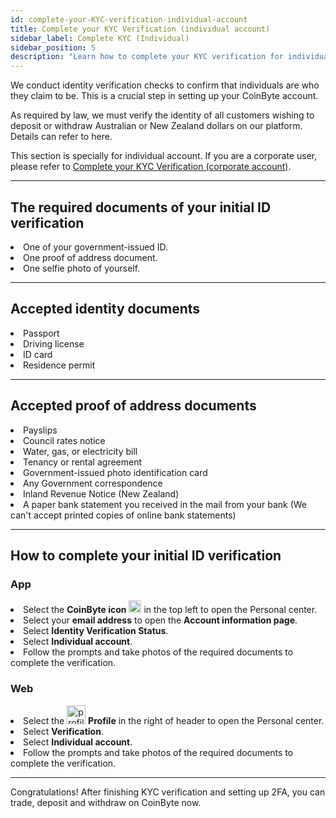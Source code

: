 ```yaml
---
id: complete-your-KYC-verification-individual-account
title: Complete your KYC Verification (individual account)
sidebar_label: Complete KYC (Individual)
sidebar_position: 5
description: "Learn how to complete your KYC verification for individual accounts on CoinByte, including accepted documents and step-by-step guidance."
---
```



We conduct identity verification checks to confirm that individuals are who they claim to be. This is a crucial step in setting up your CoinByte account.

As required by law, we must verify the identity of all customers wishing to deposit or withdraw Australian or New Zealand dollars on our platform. Details can refer to here.

<WarningBox>
This section is specially for individual account. If you are a corporate user, please refer to <a href="/docs/account-security/verification-and-security/complete-your-KYC-verification-corporate-account">Complete your KYC Verification (corporate account)</a>.
</WarningBox>

---

## The required documents of your initial ID verification

<TickList>
  <li>One of your government-issued ID.</li>
  <li>One proof of address document.</li>
  <li>One selfie photo of yourself.</li>
</TickList>

---

## Accepted identity documents

<TickList>
  <li>Passport</li>
  <li>Driving license</li>
  <li>ID card</li>
  <li>Residence permit</li>
</TickList>

---

## Accepted proof of address documents

<TickList>
  <li>Payslips</li>
  <li>Council rates notice</li>
  <li>Water, gas, or electricity bill</li>
  <li>Tenancy or rental agreement</li>
  <li>Government-issued photo identification card</li>
  <li>Any Government correspondence</li>
  <li>Inland Revenue Notice (New Zealand)</li>
  <li>A paper bank statement you received in the mail from your bank (We can't accept printed copies of online bank statements)</li>
</TickList>

---

## How to complete your initial ID verification

<Tabs groupId="platform">
  <TabItem value="mobile" label="Mobile App">

<div style={{ marginTop: '2.5rem' }}></div>

### **App**

<div style={{ marginTop: '1.5rem' }}></div>

<RoundStepList>
  <li>Select the <strong>CoinByte icon</strong> <img src={useBaseUrl('/img/general/logo_app.png')} alt="logo" width="20" /> in the top left to open the Personal center.</li>
  <li>Select your <strong>email address</strong> to open the <strong>Account information page</strong>.</li>
  <li>Select <strong>Identity Verification Status</strong>.</li>
  <li>Select <strong>Individual account</strong>.</li>
  <li>Follow the prompts and take photos of the required documents to complete the verification.</li>
</RoundStepList>

  </TabItem>
  <TabItem value="web" label="Web">

<div style={{ marginTop: '2.5rem' }}></div>

### **Web**

<div style={{ marginTop: '1.5rem' }}></div>

<CoinByteButton text="Complete your Identity Verification" link="https://coinbyte.com.au/en-us/user/verify/" />

<RoundStepList>
  <li>Select the <img src={useBaseUrl('/img/general/profile-center-web.png')} alt="profile icon" width="30" /> <strong>Profile</strong> in the right of header to open the Personal center.</li>
  <li>Select <strong>Verification</strong>.</li>
  <li>Select <strong>Individual account</strong>.</li>
  <li>Follow the prompts and take photos of the required documents to complete the verification.</li>
</RoundStepList>

  </TabItem>
</Tabs>

---


Congratulations! After finishing KYC verification and setting up 2FA, you can trade, deposit and withdraw on CoinByte now.


<RelatedArticles category="account-security" />
